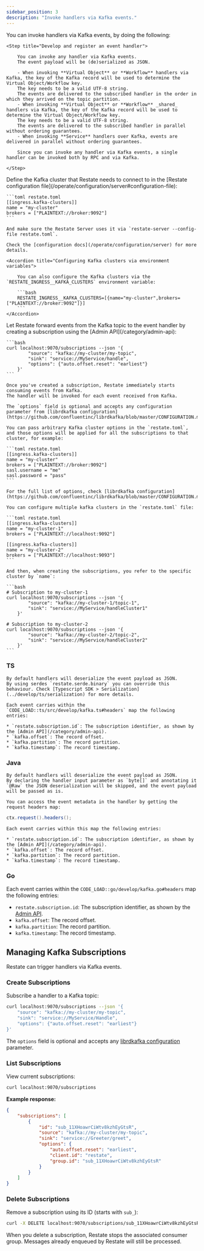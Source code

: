 ```yaml
---
sidebar_position: 3
description: "Invoke handlers via Kafka events."
---
```


You can invoke handlers via Kafka events, by doing the following:

<Steps>

    <Step title="Develop and register an event handler">

        You can invoke any handler via Kafka events.
        The event payload will be (de)serialized as JSON.

        - When invoking **Virtual Object** or **Workflow** handlers via Kafka, the key of the Kafka record will be used to determine the Virtual Object/Workflow key.
        The key needs to be a valid UTF-8 string.
        The events are delivered to the subscribed handler in the order in which they arrived on the topic partition.
        - When invoking **Virtual Object** or **Workflow** _shared_ handlers via Kafka, the key of the Kafka record will be used to determine the Virtual Object/Workflow key.
        The key needs to be a valid UTF-8 string.
        The events are delivered to the subscribed handler in parallel without ordering guarantees.
        - When invoking **Service** handlers over Kafka, events are delivered in parallel without ordering guarantees.

        Since you can invoke any handler via Kafka events, a single handler can be invoked both by RPC and via Kafka.

    </Step>

<Step title="Configure Restate to connect to a Kafka cluster">
    Define the Kafka cluster that Restate needs to connect to in the [Restate configuration file](/operate/configuration/server#configuration-file):

    ```toml restate.toml
    [[ingress.kafka-clusters]]
    name = "my-cluster"
    brokers = ["PLAINTEXT://broker:9092"]
    ```

    And make sure the Restate Server uses it via `restate-server --config-file restate.toml`.

    Check the [configuration docs](/operate/configuration/server) for more details.

    <Accordion title="Configuring Kafka clusters via environment variables">

        You can also configure the Kafka clusters via the `RESTATE_INGRESS__KAFKA_CLUSTERS` environment variable:

        ```bash
        RESTATE_INGRESS__KAFKA_CLUSTERS=[{name="my-cluster",brokers=["PLAINTEXT://broker:9092"]}]
        ```
    </Accordion>
</Step>
<Step title="Register the service you want to invoke."/>

<Step title="Subscribe the event handler to the Kafka topic">
    Let Restate forward events from the Kafka topic to the event handler by creating a subscription using the [Admin API](/category/admin-api):

    ```bash
    curl localhost:9070/subscriptions --json '{
            "source": "kafka://my-cluster/my-topic",
            "sink": "service://MyService/handle",
            "options": {"auto.offset.reset": "earliest"}
        }'
    ```

    Once you've created a subscription, Restate immediately starts consuming events from Kafka.
    The handler will be invoked for each event received from Kafka.

    The `options` field is optional and accepts any configuration parameter from [librdkafka configuration](https://github.com/confluentinc/librdkafka/blob/master/CONFIGURATION.md).

</Step>
</Steps>

<Accordion title="Kafka connection configuration">

    You can pass arbitrary Kafka cluster options in the `restate.toml`, and those options will be applied for all the subscriptions to that cluster, for example:

    ```toml restate.toml
    [[ingress.kafka-clusters]]
    name = "my-cluster"
    brokers = ["PLAINTEXT://broker:9092"]
    sasl.username = "me"
    sasl.password = "pass"
    ```

    For the full list of options, check [librdkafka configuration](https://github.com/confluentinc/librdkafka/blob/master/CONFIGURATION.md).
</Accordion>

<Accordion title="Multiple Kafka clusters support">

    You can configure multiple kafka clusters in the `restate.toml` file:

    ```toml restate.toml
    [[ingress.kafka-clusters]]
    name = "my-cluster-1"
    brokers = ["PLAINTEXT://localhost:9092"]

    [[ingress.kafka-clusters]]
    name = "my-cluster-2"
    brokers = ["PLAINTEXT://localhost:9093"]
    ```

    And then, when creating the subscriptions, you refer to the specific cluster by `name`:

    ```bash
    # Subscription to my-cluster-1
    curl localhost:9070/subscriptions --json '{
            "source": "kafka://my-cluster-1/topic-1",
            "sink": "service://MyService/handleCluster1"
        }'

    # Subscription to my-cluster-2
    curl localhost:9070/subscriptions --json '{
            "source": "kafka://my-cluster-2/topic-2",
            "sink": "service://MyService/handleCluster2"
        }'
    ```
</Accordion>

### TS

<Accordion title="Raw event support">

    By default handlers will deserialize the event payload as JSON.
    By using serdes `restate.serde.binary` you can override this behaviour. Check [Typescript SDK > Serialization](../develop/ts/serialization) for more details.
</Accordion>

<Accordion title="Event metadata">

    Each event carries within the `CODE_LOAD::ts/src/develop/kafka.ts#headers` map the following entries:

    * `restate.subscription.id`: The subscription identifier, as shown by the [Admin API](/category/admin-api).
    * `kafka.offset`: The record offset.
    * `kafka.partition`: The record partition.
    * `kafka.timestamp`: The record timestamp.

</Accordion>

### Java

<Accordion title="Raw event support">

    By default handlers will deserialize the event payload as JSON.
    By declaring the handler input parameter as `byte[]` and annotating it `@Raw` the JSON deserialization will be skipped, and the event payload will be passed as is.
</Accordion>

<Accordion title="Event metadata">

    You can access the event metadata in the handler by getting the request headers map:

```java {CODE_LOAD::java/src/main/java/develop/MyKafkaVirtualObject.java#headers} 
ctx.request().headers();
```
    Each event carries within this map the following entries:

    * `restate.subscription.id`: The subscription identifier, as shown by the [Admin API](/category/admin-api).
    * `kafka.offset`: The record offset.
    * `kafka.partition`: The record partition.
    * `kafka.timestamp`: The record timestamp.

</Accordion>

### Go

<Accordion title="Event metadata">

Each event carries within the `CODE_LOAD::go/develop/kafka.go#headers` map the following entries:

* `restate.subscription.id`: The subscription identifier, as shown by the [Admin API](/category/admin-api).
* `kafka.offset`: The record offset.
* `kafka.partition`: The record partition.
* `kafka.timestamp`: The record timestamp.

</Accordion>


## Managing Kafka Subscriptions

Restate can trigger handlers via Kafka events.

### Create Subscriptions

Subscribe a handler to a Kafka topic:

```bash
curl localhost:9070/subscriptions --json '{
    "source": "kafka://my-cluster/my-topic",
    "sink": "service://MyService/Handle",
    "options": {"auto.offset.reset": "earliest"}
}'
```

The `options` field is optional and accepts any [librdkafka configuration](https://github.com/confluentinc/librdkafka/blob/master/CONFIGURATION.md) parameter.

### List Subscriptions

View current subscriptions:

```bash
curl localhost:9070/subscriptions
```

**Example response:**
```json
{
    "subscriptions": [
        {
            "id": "sub_11XHoawrCiWtv8kzhEyGtsR",
            "source": "kafka://my-cluster/my-topic",
            "sink": "service://Greeter/greet",
            "options": {
                "auto.offset.reset": "earliest",
                "client.id": "restate",
                "group.id": "sub_11XHoawrCiWtv8kzhEyGtsR"
            }
        }
    ]
}
```

### Delete Subscriptions

Remove a subscription using its ID (starts with `sub_`):

```bash
curl -X DELETE localhost:9070/subscriptions/sub_11XHoawrCiWtv8kzhEyGtsR
```

When you delete a subscription, Restate stops the associated consumer group. Messages already enqueued by Restate will still be processed.

